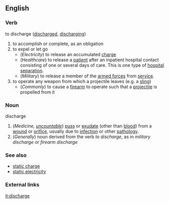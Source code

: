 {{Wikipedia}}
==English==

===Verb===
;to discharge  ([[discharged]], [[discharging]])
#to accomplish or complete, as an obligation
#to expel or let go
#*(''Electricity'') to release an accumulated [[charge]] 
#*(''Healthcare'') to release a [[patient]] after an inpatient hospital contact consisting of one or several days of care.  This is one type of [[Wikipedia:Hospital separation|hospital separation]].
#*(''Military'') to release a member of the [[armed forces]] from [[service]].
#to operate any weapon from which a projectile leaves (e.g. a [[sling]])
#*(''Commonly'') to cause a [[firearm]] to operate such that a [[projectile]] is propelled from it

===Noun===
;discharge
#(''Medicine, [[uncountable]]'') [[puss]] or [[exudate]] (other than [[blood]]) from a [[wound]] or [[orifice]], usually due to [[Wikipedia:Infection|infection]] or other [[Wikipedia:Pathology|pathology]].
#(''Generally'') noun derived from the verb ''to discharge'', as in ''military discharge'' or ''firearm discharge''

===See also===
*[[static charge]]
*[[static electricity]]

===External links===
{{pedialite}}

[[it:discharge]]